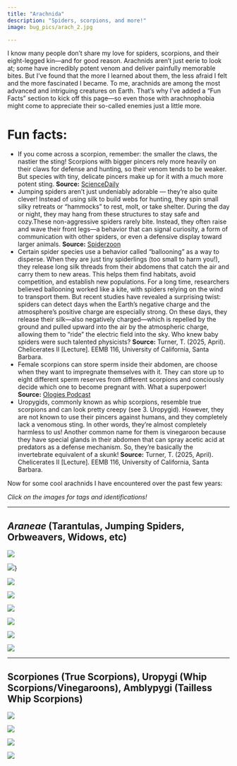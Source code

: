 ```yaml
---
title: "Arachnida"
description: "Spiders, scorpions, and more!"
image: bug_pics/arach_2.jpg

---
```


I know many people don’t share my love for spiders, scorpions, and their eight-legged kin—and for good reason. Arachnids aren’t just eerie to look at; some have incredibly potent venom and deliver painfully memorable bites. But I’ve found that the more I learned about them, the less afraid I felt and the more fascinated I became. To me, arachnids are among the most advanced and intriguing creatures on Earth. That’s why I’ve added a “Fun Facts” section to kick off this page—so even those with arachnophobia might come to appreciate their so-called enemies just a little more.

# Fun facts:
 - If you come across a scorpion, remember: the smaller the claws, the nastier the sting! Scorpions with bigger pincers rely more heavily on their claws for defense and hunting, so their venom tends to be weaker. But species with tiny, delicate pincers make up for it with a much more potent sting. **Source:** [ScienceDaily](https://www.sciencedaily.com/releases/2022/04/220421141627.htm)
 - Jumping spiders aren’t just undeniably adorable — they’re also quite clever! Instead of using silk to build webs for hunting, they spin small silky retreats or "hammocks" to rest, molt, or take shelter. During the day or night, they may hang from these structures to stay safe and cozy.These non-aggressive spiders rarely bite. Instead, they often raise and wave their front legs—a behavior that can signal curiosity, a form of communication with other spiders, or even a defensive display toward larger animals. **Source:** [Spiderzoon](https://spiderzoon.com/)
 - Certain spider species use a behavior called “ballooning” as a way to disperse. When they are just tiny spiderlings (too small to harm you!), they release long silk threads from their abdomens that catch the air and carry them to new areas. This helps them find habitats, avoid competition, and establish new populations. For a long time, researchers believed ballooning worked like a kite, with spiders relying on the wind to transport them. But recent studies have revealed a surprising twist: spiders can detect days when the Earth’s negative charge and the atmosphere’s positive charge are especially strong. On these days, they release their silk—also negatively charged—which is repelled by the ground and pulled upward into the air by the atmospheric charge, allowing them to “ride” the electric field into the sky. Who knew baby spiders were such talented physicists? **Source:** Turner, T. (2025, April). Chelicerates II [Lecture]. EEMB 116, University of California, Santa Barbara.
 - Female scorpions can store sperm inside their abdomen, are choose when they want to impregnate themselves with it. They can store up to eight different sperm reserves from different scorpions and conciously decide which one to become pregnant with. What a superpower! **Source:** [Ologies Podcast](https://www.alieward.com/ologies/scorpiology)
 - Uropygids, commonly known as whip scorpions, resemble true scorpions and can look pretty creepy (see 3. Uropygid). However, they are not known to use their pincers against humans, and they completely lack a venomous sting. In other words, they’re almost completely harmless to us! Another common name for them is vinegaroon because they have special glands in their abdomen that can spray acetic acid at predators as a defense mechanism. So, they’re basically the invertebrate equivalent of a skunk! **Source:** Turner, T. (2025, April). Chelicerates II [Lecture]. EEMB 116, University of California, Santa Barbara.


Now for some cool arachnids I have encountered over the past few years: 

*Click on the images for tags and identifications!*

-------

## *Araneae* (Tarantulas, Jumping Spiders, Orbweavers, Widows, etc)

::: {layout="[[1, 1, 1, 1], [1, 1, 1, 1]]"}

![](bug_pics/IMG_2201.jpeg){.lightbox data-lightbox="group1" 
description="Family Theraphosidae (Tarantuala), Genus *Aphonopelma*<br>CA: Sta Barbara Co<br>Sedgwick Reserve<br>17 September 2024<br>B. Ryan"}

![](bug_pics/IMG_1883.jpeg){.lightbox data-lightbox="group1"
description="Subfamily Salticinae<br>CA: Sta Barbara Co<br>Franklin Trail, Carpinteria<br>30 July 2024<br>B. Ryan"}}


![](bug_pics/IMG_3996.jpeg){.lightbox data-lightbox="group1"
description="*Latrodectus geometricus* (Brown Widow)<br>CA: Sta Barbara Co<br>Foothill Rd, Carpinteria<br>20 March 2025<br>B. Ryan"}

![](bug_pics/IMG_3999.jpeg){.lightbox data-lightbox="group1"
description="*Latrodectus geometricus* (Brown Widow)<br>CA: Sta Barbara Co<br>Foothill Rd, Carpinteria<br>20 March 2025<br>B. Ryan"}

![](bug_pics/IMG_4506.jpeg){.lightbox data-lightbox="group1" 
description="Family Theraphosidae (Tarantuala)<br>CA: Sta Barbara Co<br>Marine Biotechnology Lab, UCSB<br>23 April 2025<br>B. Ryan"}

![](bug_pics/IMG_4505.jpeg){.lightbox data-lightbox="group1"
description="Family Theraphosidae (Tarantuala)<br>CA: Sta Barbara Co<br>Marine Biotechnology Lab, UCSB<br>23 April 2025<br>B. Ryan"}

![](bug_pics/sunspider.png){.lightbox data-lightbox="group1"
description="Family Zoropsidae, Genus *Titiotus* (Rocky Canyon Spiders)<br>CA: Sta Barbara Co<br>North Campus Open Space, UCSB<br>27 May 2025<br>B. Ryan"}


![](bug_pics/IMG_4042.jpg){.lightbox data-lightbox="group1"
description="Family Araneidae (Orbweavers), Genus *Araneus*<br>CA: Sta Ynez Co<br>Sedgwick Reserve<br>17 July 2025<br>S. Mauffet-Smith"}


:::
-------

## Scorpiones (True Scorpions), Uropygi (Whip Scorpions/Vinegaroons), Amblypygi (Tailless Whip Scorpions)

::: {layout="[1, 1, 1, 1]"}

![](bug_pics/IMG_1370.jpeg){.lightbox data-lightbox="group2"
description="Order Scorpiones, Family Vaejovidae (Devil Scorpions)<br>CA: Sta Barbara Co<br> Refugio Rd, Goleta<br>17 May 2025<br>B. Ryan"}


![](bug_pics/IMG_4500.jpeg){.lightbox data-lightbox="group2"
description="Order Uropygi, Family Mastigoprotus<br>CA: Sta Barbara Co<br>Marine Biotechnology Lab, UCSB<br>23 April 2025<br>B. Ryan"}


![](bug_pics/IMG_4499.jpeg){.lightbox data-lightbox="group2"
description="Order Uropygi (Whip Scorpions/Vinegaroons), Family Mastigoprotus<br>CA: Sta Barbara Co<br>Marine Biotechnology Lab, UCSB<br>23 April 2025<br>B. Ryan"}


![](bug_pics/IMG_4508.jpeg){.lightbox data-lightbox="group2"
description="Amblypygi (Tailless Whip Scorpions)<br>CA: Sta Barbara Co<br>Marine Biotechnology Lab, UCSB<br>23 April 2025<br>B. Ryan"}

:::
